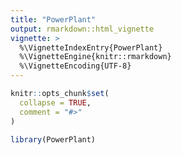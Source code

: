 ```yaml
---
title: "PowerPlant"
output: rmarkdown::html_vignette
vignette: >
  %\VignetteIndexEntry{PowerPlant}
  %\VignetteEngine{knitr::rmarkdown}
  %\VignetteEncoding{UTF-8}
---
```


```r
knitr::opts_chunk$set(
  collapse = TRUE,
  comment = "#>"
)
```

```r
library(PowerPlant)
```
